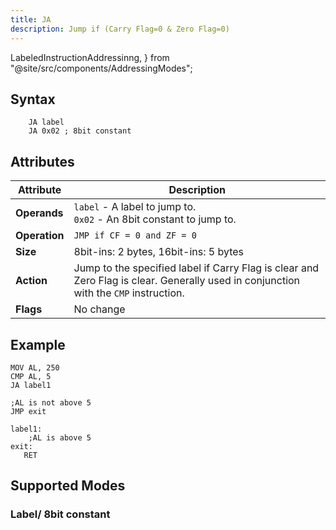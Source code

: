 ```yaml
---
title: JA
description: Jump if (Carry Flag=0 & Zero Flag=0)
---
```


  LabeledInstructionAddressinng,
  } from "@site/src/components/AddressingModes";

## Syntax

```asm6502 showLineNumbers
    JA label
    JA 0x02 ; 8bit constant
```

## Attributes

| Attribute     | Description                                                                                                                          |
| ------------- | ------------------------------------------------------------------------------------------------------------------------------------ |
| **Operands**  | `label` - A label to jump to. <br/> `0x02` - An 8bit constant to jump to.                                                            |
| **Operation** | `JMP if CF = 0 and ZF = 0`                                                                                                           |
| **Size**      | 8bit-ins: 2 bytes, 16bit-ins: 5 bytes                                                                                                |
| **Action**    | Jump to the specified label if Carry Flag is clear and Zero Flag is clear. Generally used in conjunction with the `CMP` instruction. |
| **Flags**     | No change                                                                                                                            |

## Example
```asm6502 showLineNumbers
MOV AL, 250
CMP AL, 5
JA label1

;AL is not above 5
JMP exit

label1:
    ;AL is above 5
exit:
   RET
```

## Supported Modes 

### Label/ 8bit constant
<LabeledInstructionAddressinng  instructionName="JA" />
